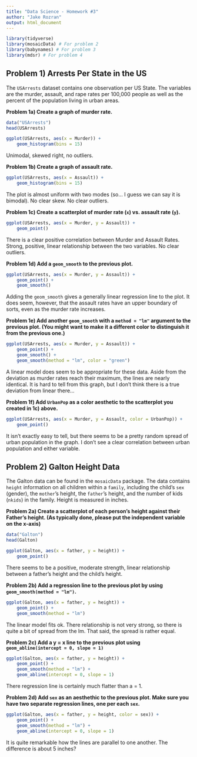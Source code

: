 ```yaml
---
title: "Data Science - Homework #3"
author: "Jake Rozran"
output: html_document
---
```




<!-- 
- Change your name above and save the file. You should get in the habit of 
doing this for future assignments.
- Recall that the setup option always runs this section once before others.
- I included the necessary libraries in the setup chunk below. If you use install.packages, make sure to comment it out after you execute it once. Better 
yet, go ahead and delete it. I know that if your library ran, you must have 
installed the package.
- I added `message = FALSE` and `warning = FALSE` as well. These stifle printing 
messages and warnings, respectively, to the Knitted file. Feel free to 
experiment with those and other chunk commands, if you want.
- You should delete unnecessary text, but please leave the problem headers for 
each problem (the ones in **bold**)

- AFTER EACH GRAPH YOU CREATE, MAKE SURE TO COMMENT ON WHAT YOU SEE
- PLEASE ADD APPROPRIATE LABELS TO EACH GRAPH
--> 


```r
library(tidyverse)
library(mosaicData) # For problem 2
library(babynames) # For problem 3
library(mdsr) # For problem 4
```

## Problem 1) Arrests Per State in the US

The `USArrests` dataset contains one observation per US State. The variables are 
the murder, assault, and rape rates per 100,000 people as well as the percent of 
the population living in urban areas.

**Problem 1a) Create a graph of murder rate. **

```r
data("USArrests")
head(USArrests)

ggplot(USArrests, aes(x = Murder)) +
    geom_histogram(bins = 15)
```

Unimodal, skewed right, no outliers.



**Problem 1b) Create a graph of assault rate. **

```r
ggplot(USArrests, aes(x = Assault)) +
    geom_histogram(bins = 15)
```

The plot is almost uniform with two modes (so... I guess we can say it is 
bimodal). No clear skew. No clear outliers. 

**Problem 1c) Create a scatterplot of murder rate (`x`) vs. assault rate (`y`). **

```r
ggplot(USArrests, aes(x = Murder, y = Assault)) +
    geom_point()
```

There is a clear positive correlation between Murder and Assault Rates. Strong, 
positive, linear relationship between the two variables. No clear outliers. 


**Problem 1d) Add a `geom_smooth` to the previous plot. **


```r
ggplot(USArrests, aes(x = Murder, y = Assault)) +
    geom_point() +
    geom_smooth()
```


Adding the `geom_smooth` gives a generally linear regression line to the plot. 
It does seem, however, that the assault rates have an upper boundary of sorts, 
even as the murder rate increases. 


**Problem 1e) Add another `geom_smooth` with a `method = "lm"` argument to the **
**previous plot. (You might want to make it a different color to distinguish it **
**from the previous one.) **

```r
ggplot(USArrests, aes(x = Murder, y = Assault)) +
    geom_point() +
    geom_smooth() + 
    geom_smooth(method = "lm", color = "green")
```

A linear model does seem to be appropriate for these data. Aside from the 
deviation as murder rates reach their maximum, the lines are nearly identical. 
It is hard to tell from this graph, but I don't think there is a true deviation 
from linear there... 


**Problem 1f) Add `UrbanPop` as a color aesthetic to the scatterplot you created **
**in 1c) above. **


```r
ggplot(USArrests, aes(x = Murder, y = Assault, color = UrbanPop)) +
    geom_point()
```

It isn't exactly easy to tell, but there seems to be a pretty random spread of 
urban population in the graph. I don't see a clear correlation between urban
population and either variable.


## Problem 2) Galton Height Data

The Galton data can be found in the `mosaicData` package. The data contains 
`height` information on all children within a `family`, including the 
child's `sex` (gender), the `mother`'s height, the `father`'s height, and 
the number of kids (`nkids`) in the family. Height is measured in inches.


**Problem 2a) Create a scatterplot of each person's height against their **
**Father's height. (As typically done, please put the independent variable on **
**the x-axis)**

```r
data("Galton")
head(Galton)

ggplot(Galton, aes(x = father, y = height)) + 
    geom_point()
```

There seems to be a positive, moderate strength, linear relationship between a 
father's height and the child's height. 


**Problem 2b) Add a regression line to the previous plot by using** 
**`geom_smooth(method = "lm")`. **

```r
ggplot(Galton, aes(x = father, y = height)) + 
    geom_point() +
    geom_smooth(method = "lm")

```

The linear model fits ok. There relationship is not very strong, so there is 
quite a bit of spread from the lm. That said, the spread is rather equal. 


**Problem 2c) Add a y = x line to the previous plot using ** 
**`geom_abline(intercept = 0, slope = 1)` **

```r
ggplot(Galton, aes(x = father, y = height)) + 
    geom_point() +
    geom_smooth(method = "lm") +
    geom_abline(intercept = 0, slope = 1)

```

There regression line is certainly much flatter than a = 1. 

**Problem 2d) Add `sex` as an aesthethic to the previous plot. Make sure you **
**have two separate regression lines, one per each `sex`. **


```r
ggplot(Galton, aes(x = father, y = height, color = sex)) + 
    geom_point() +
    geom_smooth(method = "lm") +
    geom_abline(intercept = 0, slope = 1)
```

It is quite remarkable how the lines are parallel to one another. The difference 
is about 5 inches? 




